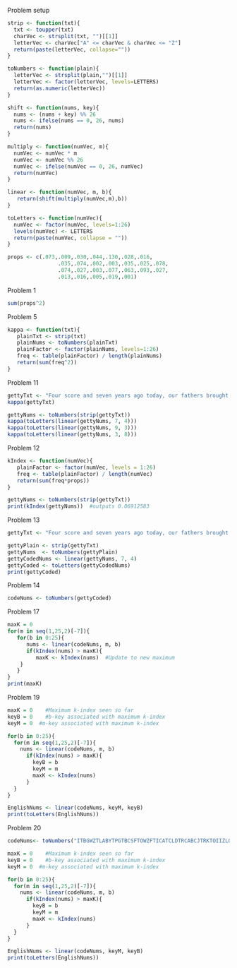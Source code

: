 Problem setup
```r
strip <- function(txt){
  txt <- toupper(txt)
  charVec <- strsplit(txt, "")[[1]]
  letterVec <- charVec["A" <= charVec & charVec <= "Z"]
  return(paste(letterVec, collapse=""))
}

toNumbers <- function(plain){
  letterVec <- strsplit(plain,"")[[1]]
  letterVec <- factor(letterVec, levels=LETTERS)
  return(as.numeric(letterVec))
}

shift <- function(nums, key){
  nums <- (nums + key) %% 26
  nums <- ifelse(nums == 0, 26, nums)
  return(nums)
}

multiply <- function(numVec, m){
  numVec <- numVec * m
  numVec <- numVec %% 26
  numVec <- ifelse(numVec == 0, 26, numVec)
  return(numVec)
}

linear <- function(numVec, m, b){
   return(shift(multiply(numVec,m),b))
}

toLetters <- function(numVec){
  numVec <- factor(numVec, levels=1:26)
  levels(numVec) <- LETTERS
  return(paste(numVec, collapse = ""))
}

props <- c(.073,.009,.030,.044,.130,.028,.016,
                .035,.074,.002,.003,.035,.025,.078,
                .074,.027,.003,.077,.063,.093,.027,
                .013,.016,.005,.019,.001)

```

Problem 1
```r
sum(props^2)
```
Problem 5
```r
kappa <- function(txt){
   plainTxt <- strip(txt)
   plainNums <- toNumbers(plainTxt)
   plainFactor <- factor(plainNums, levels=1:26)
   freq <- table(plainFactor) / length(plainNums)
   return(sum(freq^2))
}

```

Problem 11
```r
gettyTxt <- "Four score and seven years ago today, our fathers brought forth on this continent, a new nation, conceived in Liberty, and dedicated to the proposition that all people are created equal."
kappa(gettyTxt)

gettyNums <- toNumbers(strip(gettyTxt))
kappa(toLetters(linear(gettyNums, 7, 4)))
kappa(toLetters(linear(gettyNums, 9, 3)))
kappa(toLetters(linear(gettyNums, 3, 8)))

```
Problem 12
```r
kIndex <- function(numVec){
   plainFactor <- factor(numVec, levels = 1:26)
   freq <- table(plainFactor) / length(numVec)
   return(sum(freq*props))
}

gettyNums <- toNumbers(strip(gettyTxt))
print(kIndex(gettyNums))  #outputs 0.06912583

```
Problem 13
```r
gettyTxt <- "Four score and seven years ago today, our fathers brought forth on this continent, a new nation, conceived in Liberty, and dedicated to the proposition that all people are created equal."

gettyPlain <- strip(gettyTxt)
gettyNums  <- toNumbers(gettyPlain)
gettyCodedNums <- linear(gettyNums, 7, 4)
gettyCoded <- toLetters(gettyCodedNums)
print(gettyCoded)

```
Problem 14
```r
codeNums <- toNumbers(gettyCoded)
```

Problem 17
```r
maxK = 0
for(m in seq(1,25,2)[-7]){
   for(b in 0:25){
      nums <- linear(codeNums, m, b)
      if(kIndex(nums) > maxK){
         maxK <- kIndex(nums)  #Update to new maximum
	}
   }
}
print(maxK)

```
Problem 19
```r
maxK = 0    #Maximum k-index seen so far
keyB = 0    #b-key associated with maximum k-index
keyM = 0  #m-key associated with maximum k-index

for(b in 0:25){
  for(m in seq(1,25,2)[-7]){
    nums <- linear(codeNums, m, b)
      if(kIndex(nums) > maxK){
        keyB = b
        keyM = m
        maxK <- kIndex(nums)
      }
  }
}

EnglishNums <- linear(codeNums, keyM, keyB)
print(toLetters(EnglishNums))


```
Problem 20
```r
codeNums<- toNumbers("ITBGWZTLABYTPGTBCSFTOWZFTICATCLDTRCABCJTRKTOIIZLOPIBCBRXLTOXTCZPTCATGJTRTTDCZMTHLOIGTIRKLGLCRLJBRAZKLOPCABCJTXZNSIMTRZDTCALOPDZGTCABOWNRCIBCBRXLTOXTMNIILTRJABCIZFZNCALOH")

maxK = 0    #Maximum k-index seen so far
keyB = 0    #b-key associated with maximum k-index
keyM = 0  #m-key associated with maximum k-index

for(b in 0:25){
  for(m in seq(1,25,2)[-7]){
    nums <- linear(codeNums, m, b)
      if(kIndex(nums) > maxK){
        keyB = b
        keyM = m
        maxK <- kIndex(nums)
      }
  }
}

EnglishNums <- linear(codeNums, keyM, keyB)
print(toLetters(EnglishNums))
```
